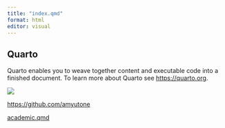 ```yaml
---
title: "index.qmd"
format: html
editor: visual
---
```


## Quarto

Quarto enables you to weave together content and executable code into a finished document. To learn more about Quarto see <https://quarto.org>.

![](https://3b7c5ee739dd433787dcc4c8d8ed549d.app.posit.cloud/file_show?path=%2Fcloud%2Fproject%2Funnamed+(1).jpg)

<https://github.com/amyutone>

[academic.qmd]("/cloud/project/academic.qmd")
